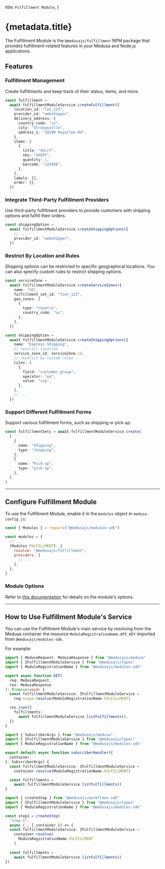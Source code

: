 
  title: `Fulfillment Module`,
}

# {metadata.title}

The Fulfillment Module is the `@medusajs/fulfillment` NPM package that provides fulfillment-related features in your Medusa and Node.js applications.

## Features

### Fulfillment Management

Create fulfillments and keep track of their status, items, and more.

```ts
const fulfillment =
  await fulfillmentModuleService.createFulfillment({
    location_id: "loc_123",
    provider_id: "webshipper",
    delivery_address: {
      country_code: "us",
      city: "Strongsville",
      address_1: "18290 Royalton Rd",
    },
    items: [
      {
        title: "Shirt",
        sku: "SHIRT",
        quantity: 1,
        barcode: "123456",
      },
    ],
    labels: [],
    order: {},
  })
```

### Integrate Third-Party Fulfillment Providers

Use third-party fulfillment providers to provide customers with shipping options and fulfill their orders.

```ts
const shippingOption =
  await fulfillmentModuleService.createShippingOptions({
    // ...
    provider_id: "webshipper",
  })
```

### Restrict By Location and Rules

Shipping options can be restricted to specific geographical locations. You can also specify custom rules to restrict shipping options.

```ts
const serviceZone =
  await fulfillmentModuleService.createServiceZones({
    name: "US",
    fulfillment_set_id: "fset_123",
    geo_zones: [
      {
        type: "country",
        country_code: "us",
      },
    ],
  })

const shippingOption =
  await fulfillmentModuleService.createShippingOptions({
    name: "Express Shipping",
    // restrict location
    service_zone_id: serviceZone.id,
    // restrict by custom rules
    rules: [
      {
        field: "customer_group",
        operator: "eq",
        value: "vip",
      },
    ],
    // ...
  })
```

### Support Different Fulfillment Forms

Support various fulfillment forms, such as shipping or pick up.

```ts
const fulfillmentSets = await fulfillmentModuleService.create(
  [
    {
      name: "Shipping",
      type: "shipping",
    },
    {
      name: "Pick-up",
      type: "pick-up",
    },
  ]
)
```

---

## Configure Fulfillment Module

To use the Fulfillment Module, enable it in the `modules` object in `medusa-config.js`:

```js title="medusa-config.js"
const { Modules } = require("@medusajs/modules-sdk")

const modules = {
  // ...
  [Modules.FULFILLMENT]: {
    resolve: "@medusajs/fulfillment",
    providers: [
      // ...
    ],
  },
}
```

### Module Options

Refer to [this documentation](./module-options/page.mdx) for details on the module's options.

---

## How to Use Fulfillment Module's Service

You can use the Fulfillment Module's main service by resolving from the Medusa container the resource `ModuleRegistrationName.API_KEY` imported from `@medusajs/modules-sdk`.

For example:

<CodeTabs groupId="resource-type">
  <CodeTab label="API Route" value="api-route">

  ```ts title="src/api/store/custom/route.ts"
  import { MedusaRequest, MedusaResponse } from "@medusajs/medusa"
  import { IFulfillmentModuleService } from "@medusajs/types"
  import { ModuleRegistrationName } from "@medusajs/modules-sdk"

  export async function GET(
    req: MedusaRequest,
    res: MedusaResponse
  ): Promise<void> {
    const fulfillmentModuleService: IFulfillmentModuleService =
      req.scope.resolve(ModuleRegistrationName.FULFILLMENT)

    res.json({
      fulfillments:
        await fulfillmentModuleService.listFulfillments(),
    })
  }
  ```

  </CodeTab>
  <CodeTab label="Subscriber" value="subscribers">

  ```ts title="src/subscribers/custom-handler.ts"
  import { SubscriberArgs } from "@medusajs/medusa"
  import { IFulfillmentModuleService } from "@medusajs/types"
  import { ModuleRegistrationName } from "@medusajs/modules-sdk"

  export default async function subscriberHandler({
    container,
  }: SubscriberArgs) {
    const fulfillmentModuleService: IFulfillmentModuleService =
      container.resolve(ModuleRegistrationName.FULFILLMENT)

    const fulfillments = 
      await fulfillmentModuleService.listFulfillments()
  }
  ```

  </CodeTab>
  <CodeTab label="Workflow Step" value="workflow-step">

  ```ts title="src/workflows/hello-world/step1.ts"
  import { createStep } from "@medusajs/workflows-sdk"
  import { IFulfillmentModuleService } from "@medusajs/types"
  import { ModuleRegistrationName } from "@medusajs/modules-sdk"

  const step1 = createStep(
    "step-1", 
    async (_, { container }) => {
    const fulfillmentModuleService: IFulfillmentModuleService =
      container.resolve(
        ModuleRegistrationName.FULFILLMENT
      )
      
    const fulfillments = 
      await fulfillmentModuleService.listFulfillments()
  })
  ```

  </CodeTab>
</CodeTabs>
